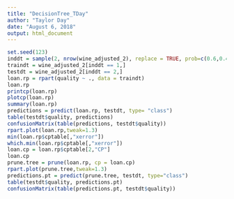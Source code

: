 ---
title: "DecisionTree_TDay"
author: "Taylor Day"
date: "August 6, 2018"
output: html_document
---

```{r}
set.seed(123)
inddt = sample(2, nrow(wine_adjusted_2), replace = TRUE, prob=c(0.6,0.4))
traindt = wine_adjusted_2[inddt == 1,]
testdt = wine_adjusted_2[inddt == 2,]
loan.rp = rpart(quality ~ ., data = traindt)
loan.rp
printcp(loan.rp)
plotcp(loan.rp)
summary(loan.rp)
predictions = predict(loan.rp, testdt, type= "class")
table(testdt$quality, predictions)
confusionMatrix(table(predictions, testdt$quality))
rpart.plot(loan.rp,tweak=1.3)
min(loan.rp$cptable[,"xerror"])
which.min(loan.rp$cptable[,"xerror"])
loan.cp = loan.rp$cptable[2,"CP"]
loan.cp
prune.tree = prune(loan.rp, cp = loan.cp)
rpart.plot(prune.tree,tweak=1.3)
predictions.pt = predict(prune.tree, testdt, type="class")
table(testdt$quality, predictions.pt)
confusionMatrix(table(predictions.pt, testdt$quality))
```


